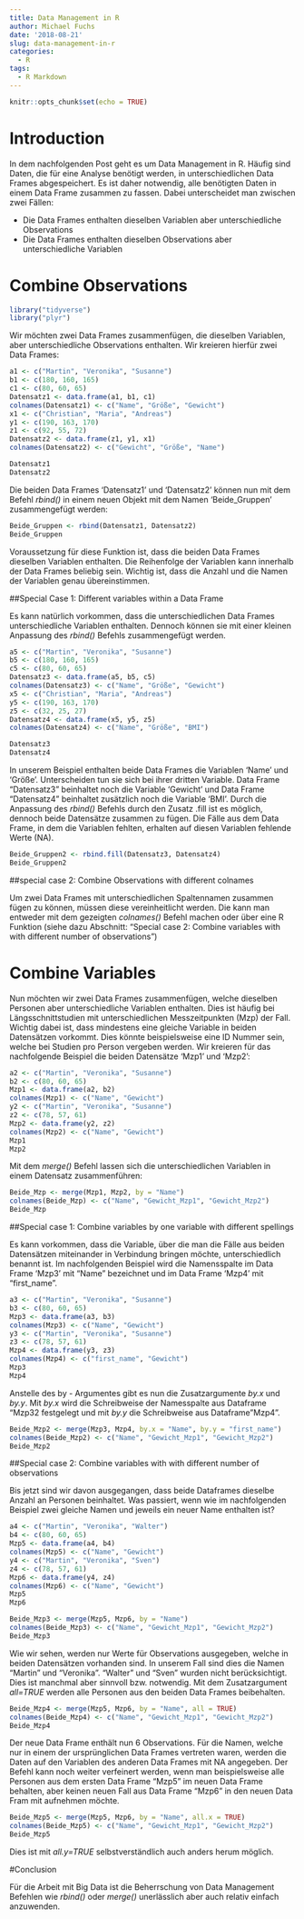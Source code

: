 ```yaml
---
title: Data Management in R
author: Michael Fuchs
date: '2018-08-21'
slug: data-management-in-r
categories:
  - R
tags:
  - R Markdown
---
```


```r
knitr::opts_chunk$set(echo = TRUE)
```

# Introduction
In dem nachfolgenden Post geht es um Data Management in R. Häufig sind Daten, die für eine Analyse benötigt werden, in unterschiedlichen Data Frames abgespeichert. Es ist daher notwendig, alle benötigten Daten in einem Data Frame zusammen zu fassen. Dabei unterscheidet man zwischen zwei Fällen:

+ Die Data Frames enthalten dieselben Variablen aber unterschiedliche Observations
+ Die Data Frames enthalten dieselben Observations aber unterschiedliche Variablen 

# Combine Observations

```r
library("tidyverse")
library("plyr")
```

Wir möchten zwei Data Frames zusammenfügen, die dieselben Variablen, aber unterschiedliche Observations enthalten.
Wir kreieren hierfür zwei Data Frames:

```r
a1 <- c("Martin", "Veronika", "Susanne")
b1 <- c(180, 160, 165)
c1 <- c(80, 60, 65)
Datensatz1 <- data.frame(a1, b1, c1)
colnames(Datensatz1) <- c("Name", "Größe", "Gewicht")
x1 <- c("Christian", "Maria", "Andreas")
y1 <- c(190, 163, 170)
z1 <- c(92, 55, 72)
Datensatz2 <- data.frame(z1, y1, x1)
colnames(Datensatz2) <- c("Gewicht", "Größe", "Name")

Datensatz1
Datensatz2
```

Die beiden Data Frames 'Datensatz1' und 'Datensatz2' können nun mit dem Befehl *rbind()* in einem neuen Objekt mit dem Namen 'Beide_Gruppen' zusammengefügt werden:
```r
Beide_Gruppen <- rbind(Datensatz1, Datensatz2)
Beide_Gruppen
```

Voraussetzung für diese Funktion ist, dass die beiden Data Frames dieselben Variablen enthalten. Die Reihenfolge der Variablen kann innerhalb der Data Frames beliebig sein. Wichtig ist, dass die Anzahl und die Namen der Variablen genau übereinstimmen.

##Special Case 1: Different variables within a Data Frame

Es kann natürlich vorkommen, dass die unterschiedlichen Data Frames unterschiedliche Variablen enthalten. Dennoch können sie mit einer kleinen Anpassung des *rbind()* Befehls zusammengefügt werden. 
```r
a5 <- c("Martin", "Veronika", "Susanne")
b5 <- c(180, 160, 165)
c5 <- c(80, 60, 65)
Datensatz3 <- data.frame(a5, b5, c5)
colnames(Datensatz3) <- c("Name", "Größe", "Gewicht")
x5 <- c("Christian", "Maria", "Andreas")
y5 <- c(190, 163, 170)
z5 <- c(32, 25, 27)
Datensatz4 <- data.frame(x5, y5, z5)
colnames(Datensatz4) <- c("Name", "Größe", "BMI")

Datensatz3
Datensatz4
```

In unserem Beispiel enthalten beide Data Frames die Variablen 'Name' und 'Größe'. Unterscheiden tun sie sich bei ihrer dritten Variable. Data Frame "Datensatz3" beinhaltet noch die Variable 'Gewicht' und Data Frame "Datensatz4" beinhaltet zusätzlich noch die Variable 'BMI'.
Durch die Anpassung des *rbind()* Befehls durch den Zusatz .fill ist es möglich, dennoch beide Datensätze zusammen zu fügen. Die Fälle aus dem Data Frame, in dem die Variablen fehlten, erhalten auf diesen Variablen fehlende Werte (NA).

```r
Beide_Gruppen2 <- rbind.fill(Datensatz3, Datensatz4)
Beide_Gruppen2
```

##special case 2: Combine Observations with different colnames 

Um zwei Data Frames mit unterschiedlichen Spaltennamen zusammen fügen zu können, müssen diese vereinheitlicht werden. Die kann man entweder mit dem gezeigten *colnames()* Befehl machen oder über eine R Funktion (siehe dazu Abschnitt: "Special case 2: Combine variables with with different number of observations")


# Combine Variables

Nun möchten wir zwei Data Frames zusammenfügen, welche dieselben Personen aber unterschiedliche Variablen enthalten. Dies ist häufig bei Längsschnittstudien mit unterschiedlichen Messzeitpunkten (Mzp) der Fall. Wichtig dabei ist, dass mindestens eine gleiche Variable in beiden Datensätzen vorkommt. Dies könnte beispielsweise eine ID Nummer sein, welche bei Studien pro Person vergeben werden. 
Wir kreieren für das nachfolgende Beispiel die beiden Datensätze 'Mzp1' und 'Mzp2':

```r
a2 <- c("Martin", "Veronika", "Susanne")
b2 <- c(80, 60, 65)
Mzp1 <- data.frame(a2, b2)
colnames(Mzp1) <- c("Name", "Gewicht")
y2 <- c("Martin", "Veronika", "Susanne")
z2 <- c(78, 57, 61)
Mzp2 <- data.frame(y2, z2)
colnames(Mzp2) <- c("Name", "Gewicht")
Mzp1
Mzp2
```

Mit dem *merge()* Befehl lassen sich die unterschiedlichen Variablen in einem Datensatz zusammenführen:
```r
Beide_Mzp <- merge(Mzp1, Mzp2, by = "Name")
colnames(Beide_Mzp) <- c("Name", "Gewicht_Mzp1", "Gewicht_Mzp2")
Beide_Mzp
```

##Special case 1: Combine variables by one variable with different spellings

Es kann vorkommen, dass die Variable, über die man die Fälle aus beiden Datensätzen miteinander in Verbindung bringen möchte, unterschiedlich benannt ist. Im nachfolgenden Beispiel wird die Namensspalte im Data Frame 'Mzp3' mit "Name" bezeichnet und im Data Frame 'Mzp4' mit "first_name". 
```r
a3 <- c("Martin", "Veronika", "Susanne")
b3 <- c(80, 60, 65)
Mzp3 <- data.frame(a3, b3)
colnames(Mzp3) <- c("Name", "Gewicht")
y3 <- c("Martin", "Veronika", "Susanne")
z3 <- c(78, 57, 61)
Mzp4 <- data.frame(y3, z3)
colnames(Mzp4) <- c("first_name", "Gewicht")
Mzp3
Mzp4
```

Anstelle des by - Argumentes gibt es nun die Zusatzargumente *by.x* und *by.y*.  Mit *by.x* wird die Schreibweise der Namesspalte aus Dataframe "Mzp32 festgelegt und mit *by.y* die Schreibweise aus Dataframe "Mzp4". 
```r
Beide_Mzp2 <- merge(Mzp3, Mzp4, by.x = "Name", by.y = "first_name")
colnames(Beide_Mzp2) <- c("Name", "Gewicht_Mzp1", "Gewicht_Mzp2")
Beide_Mzp2
```

##Special case 2: Combine variables with with different number of observations 

Bis jetzt sind wir davon ausgegangen, dass beide Dataframes dieselbe Anzahl an Personen beinhaltet. Was passiert, wenn wie im nachfolgenden Beispiel zwei gleiche Namen und jeweils ein neuer Name enthalten ist?

```r
a4 <- c("Martin", "Veronika", "Walter")
b4 <- c(80, 60, 65)
Mzp5 <- data.frame(a4, b4)
colnames(Mzp5) <- c("Name", "Gewicht")
y4 <- c("Martin", "Veronika", "Sven")
z4 <- c(78, 57, 61)
Mzp6 <- data.frame(y4, z4)
colnames(Mzp6) <- c("Name", "Gewicht")
Mzp5
Mzp6
```
```r
Beide_Mzp3 <- merge(Mzp5, Mzp6, by = "Name")
colnames(Beide_Mzp3) <- c("Name", "Gewicht_Mzp1", "Gewicht_Mzp2")
Beide_Mzp3
```

Wie wir sehen, werden nur Werte für Observations ausgegeben, welche in beiden Datensätzen vorhanden sind. In unserem Fall sind dies die Namen "Martin" und "Veronika". "Walter" und "Sven" wurden nicht berücksichtigt. Dies ist manchmal aber sinnvoll bzw. notwendig. Mit dem Zusatzargument *all=TRUE* werden alle Personen aus den beiden Data Frames beibehalten. 
```r
Beide_Mzp4 <- merge(Mzp5, Mzp6, by = "Name", all = TRUE)
colnames(Beide_Mzp4) <- c("Name", "Gewicht_Mzp1", "Gewicht_Mzp2")
Beide_Mzp4
```

Der neue Data Frame enthält nun 6 Observations. Für die Namen, welche nur in einem der ursprünglichen Data Frames vertreten waren, werden die Daten auf den Variablen des anderen Data Frames mit NA angegeben. 
Der Befehl kann noch weiter verfeinert werden, wenn man beispielsweise alle Personen aus dem ersten Data Frame "Mzp5" im neuen Data Frame behalten, aber keinen neuen Fall aus Data Frame "Mzp6" in den neuen Data Fram mit aufnehmen möchte. 
```r
Beide_Mzp5 <- merge(Mzp5, Mzp6, by = "Name", all.x = TRUE)
colnames(Beide_Mzp5) <- c("Name", "Gewicht_Mzp1", "Gewicht_Mzp2")
Beide_Mzp5
```
Dies ist mit *all.y=TRUE* selbstverständlich auch anders herum möglich. 


#Conclusion

Für die Arbeit mit Big Data ist die Beherrschung von Data Management Befehlen wie *rbind()* oder *merge()* unerlässlich aber auch relativ einfach anzuwenden. 

